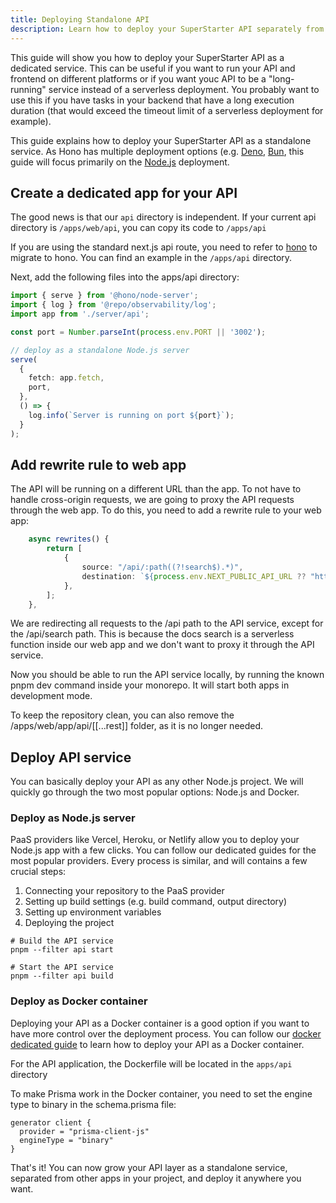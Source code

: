 ```yaml
---
title: Deploying Standalone API
description: Learn how to deploy your SuperStarter API separately from the frontend as a dedicated service.
---
```



This guide will show you how to deploy your SuperStarter API as a dedicated service. This can be useful if you want to run your API and frontend on different platforms or if you want youc API to be a "long-running" service instead of a serverless deployment. You probably want to use this if you have tasks in your backend that have a long execution duration (that would exceed the timeout limit of a serverless deployment for example).

This guide explains how to deploy your SuperStarter API as a standalone service. As Hono has multiple deployment options (e.g. [Deno](https://deno.com/), [Bun](https://bun.sh/), this guide will focus primarily on the [Node.js](https://nodejs.org/) deployment.

## Create a dedicated app for your API

The good news is that our `api` directory is independent. If your current api directory is `/apps/web/api`, you can copy its code to `/apps/api`

If you are using the standard next.js api route, you need to refer to [hono](/apps/api) to migrate to hono. You can find an example in the `/apps/api` directory.

Next, add the following files into the apps/api directory:

```ts apps/api/index.ts
import { serve } from '@hono/node-server';
import { log } from '@repo/observability/log';
import app from './server/api';

const port = Number.parseInt(process.env.PORT || '3002');

// deploy as a standalone Node.js server
serve(
  {
    fetch: app.fetch,
    port,
  },
  () => {
    log.info(`Server is running on port ${port}`);
  }
);
```

## Add rewrite rule to web app
The API will be running on a different URL than the app. To not have to handle cross-origin requests, we are going to proxy the API requests through the web app. To do this, you need to add a rewrite rule to your web app:

```ts /packages/next-config/index.ts
	async rewrites() {
		return [
			{
				source: "/api/:path((?!search$).*)",
				destination: `${process.env.NEXT_PUBLIC_API_URL ?? "http://localhost:3002"}/api/:path*`,
			},
		];
	},
```

<Note>
We are redirecting all requests to the /api path to the API service, except for the /api/search path. This is because the docs search is a serverless function inside our web app and we don't want to proxy it through the API service.

Now you should be able to run the API service locally, by running the known pnpm dev command inside your monorepo. It will start both apps in development mode.

To keep the repository clean, you can also remove the /apps/web/app/api/[[...rest]] folder, as it is no longer needed.
</Note>

## Deploy API service

You can basically deploy your API as any other Node.js project. We will quickly go through the two most popular options: Node.js and Docker.

### Deploy as Node.js server
PaaS providers like Vercel, Heroku, or Netlify allow you to deploy your Node.js app with a few clicks. You can follow our dedicated guides for the most popular providers. Every process is similar, and will contains a few crucial steps:

1. Connecting your repository to the PaaS provider
2. Setting up build settings (e.g. build command, output directory)
3. Setting up environment variables
4. Deploying the project

```
# Build the API service
pnpm --filter api start
 
# Start the API service
pnpm --filter api build
```

### Deploy as Docker container

Deploying your API as a Docker container is a good option if you want to have more control over the deployment process. You can follow our [docker dedicated guide](/deployment/docker) to learn how to deploy your API as a Docker container.

For the API application, the Dockerfile will be located in the `apps/api` directory

To make Prisma work in the Docker container, you need to set the engine type to binary in the schema.prisma file:

```prisma schema.prisma
generator client {
  provider = "prisma-client-js"
  engineType = "binary"
}
```

That's it! You can now grow your API layer as a standalone service, separated from other apps in your project, and deploy it anywhere you want.
